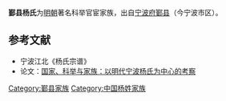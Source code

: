 '''鄞县杨氏'''为[[明朝|明朝]]著名科举官宦家族，出自[[宁波府|宁波府]][[鄞县|鄞县]]（今宁波市区）。

==参考文献==
* 宁波江北《杨氏宗谱》
* 论文：[http://3xb.nbu.edu.cn/rw/rw201006039.pdf 国家、科举与家族：以明代宁波杨氏为中心的考察]{{zh icon}}

[[Category:鄞县家族|Category:鄞县家族]]
[[Category:中国杨姓家族|Category:中国杨姓家族]]